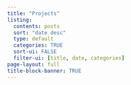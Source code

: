 ```yaml
---
title: "Projects"
listing:
  contents: posts
  sort: "date desc"
  type: default
  categories: TRUE
  sort-ui: FALSE
  filter-ui: [title, date, categories]
page-layout: full
title-block-banner: TRUE
---
```

